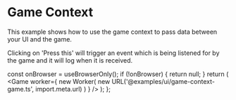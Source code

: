 # Game Context

This example shows how to use the game context to pass data between your UI and the game.

Clicking on 'Press this' will trigger an event which is being listened for by the game and it will log when it is received.


  const onBrowser = useBrowserOnly();
  if (!onBrowser) {
    return null;
  }
  return (
    <Game
      worker={
        new Worker(
          new URL('@examples/ui/game-context-game.ts', import.meta.url)
        )
      }
    />
  );
};

<GameExample />
